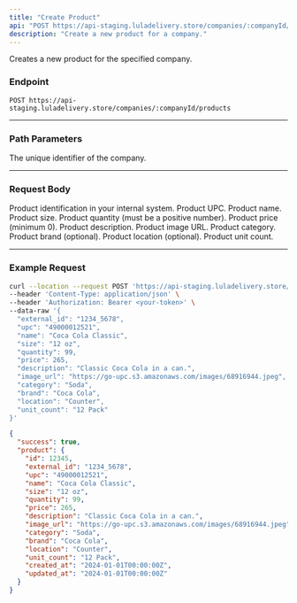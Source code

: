 ```yaml
---
title: "Create Product"
api: "POST https://api-staging.luladelivery.store/companies/:companyId/products"
description: "Create a new product for a company."
---
```


Creates a new product for the specified company.

### Endpoint

`POST https://api-staging.luladelivery.store/companies/:companyId/products`

---

### Path Parameters

<ParamField path="companyId" type="string" required>
  The unique identifier of the company.
</ParamField>

---

### Request Body

<ResponseField name="product" type="object">

<Expandable title="Toggle product fields">

<ResponseField name="external_id" type="string" required>
  Product identification in your internal system.
</ResponseField>

<ResponseField name="upc" type="string" required>
  Product UPC.
</ResponseField>

<ResponseField name="name" type="string" required>
  Product name.
</ResponseField>

<ResponseField name="size" type="string" required>
  Product size.
</ResponseField>

<ResponseField name="quantity" type="number" required>
  Product quantity (must be a positive number).
</ResponseField>

<ResponseField name="price" type="number" required>
  Product price (minimum 0).
</ResponseField>

<ResponseField name="description" type="string" required>
  Product description.
</ResponseField>

<ResponseField name="image_url" type="string" required>
  Product image URL.
</ResponseField>

<ResponseField name="category" type="string" required>
  Product category.
</ResponseField>

<ResponseField name="brand" type="string">
  Product brand (optional).
</ResponseField>

<ResponseField name="location" type="string">
  Product location (optional).
</ResponseField>

<ResponseField name="unit_count" type="string" required>
  Product unit count.
</ResponseField>

</Expandable>

</ResponseField>

---

### Example Request

<RequestExample>

```bash Example Request
curl --location --request POST 'https://api-staging.luladelivery.store/companies/123/products' \
--header 'Content-Type: application/json' \
--header 'Authorization: Bearer <your-token>' \
--data-raw '{
  "external_id": "1234_5678",
  "upc": "49000012521",
  "name": "Coca Cola Classic",
  "size": "12 oz",
  "quantity": 99,
  "price": 265,
  "description": "Classic Coca Cola in a can.",
  "image_url": "https://go-upc.s3.amazonaws.com/images/68916944.jpeg",
  "category": "Soda",
  "brand": "Coca Cola",
  "location": "Counter",
  "unit_count": "12 Pack"
}'
```

</RequestExample>

<ResponseExample>

```json Response
{
  "success": true,
  "product": {
    "id": 12345,
    "external_id": "1234_5678",
    "upc": "49000012521",
    "name": "Coca Cola Classic",
    "size": "12 oz",
    "quantity": 99,
    "price": 265,
    "description": "Classic Coca Cola in a can.",
    "image_url": "https://go-upc.s3.amazonaws.com/images/68916944.jpeg",
    "category": "Soda",
    "brand": "Coca Cola",
    "location": "Counter",
    "unit_count": "12 Pack",
    "created_at": "2024-01-01T00:00:00Z",
    "updated_at": "2024-01-01T00:00:00Z"
  }
}
```

</ResponseExample>
